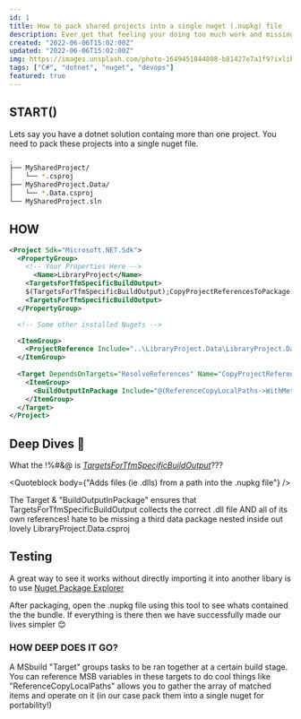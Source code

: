 ```yaml
---
id: 1
title: How to pack shared projects into a single nuget (.nupkg) file
description: Ever get that feeling your doing too much work and missing out on too much fun? Using shared libraries helps with that and bundling them in your nugets helps even more...
created: "2022-06-06T15:02:00Z"
updated: "2022-06-06T15:02:00Z"
img: https://images.unsplash.com/photo-1649451844808-b81427e7a1f9?ixlib=rb-1.2.1&ixid=MnwxMjA3fDB8MHxwaG90by1wYWdlfHx8fGVufDB8fHx8&auto=format&fit=crop&w=1470&q=80
tags: ["C#", "dotnet", "nuget", "devops"]
featured: true
---
```


## START()
Lets say you have a dotnet solution containg more than one project. You need to pack these projects into a single
nuget file. 


```bash
.
├── MySharedProject/
│   └── *.csproj
├── MySharedProject.Data/
│   └── *.Data.csproj
└── MySharedProject.sln
```

## HOW
```xml
<Project Sdk="Microsoft.NET.Sdk">
  <PropertyGroup>
    <!-- Your Properties Here -->
	  <Name>LibraryProject</Name>
    <TargetsForTfmSpecificBuildOutput>
    $(TargetsForTfmSpecificBuildOutput);CopyProjectReferencesToPackage
    <TargetsForTfmSpecificBuildOutput>
  </PropertyGroup>

  <!-- Some other installed Nugets -->

  <ItemGroup>
    <ProjectReference Include="..\LibraryProject.Data\LibraryProject.Data.csproj" />
  </ItemGroup>
	
  <Target DependsOnTargets="ResolveReferences" Name="CopyProjectReferencesToPackage">
    <ItemGroup>
      <BuildOutputInPackage Include="@(ReferenceCopyLocalPaths->WithMetadataValue('ReferenceSourceTarget', 'ProjectReference'))"/>
    </ItemGroup>
  </Target>
</Project>
```

## Deep Dives 🌊
What the !%#&@ is *[TargetsForTfmSpecificBuildOutput](https://docs.microsoft.com/en-us/nuget/reference/msbuild-targets#targetsfortfmspecificbuildoutput)*???

<Quoteblock body={"Adds files (ie .dlls) from a path into the .nupkg file"} />

The Target & "BuildOutputInPackage" ensures that TargetsForTfmSpecificBuildOutput collects the correct
.dll file AND all of its own references! hate to be missing a third data package nested inside out lovely LibraryProject.Data.csproj


## Testing
A great way to see it works without directly importing it into another libary is to use 
[Nuget Package Explorer](https://github.com/NuGetPackageExplorer/NuGetPackageExplorer)

After packaging, open the .nupkg file using this tool to see whats contained the the bundle.
If everything is there then we have successfully made our lives simpler 😊

### HOW DEEP DOES IT GO?

A MSbuild "Target" groups tasks to be ran together at a certain build stage. 
You can reference MSB variables in these targets to do cool things like "ReferenceCopyLocalPaths" allows you
to gather the array of matched items and operate on it (in our case pack them into a single nuget for portability!)

<ProfileCard />